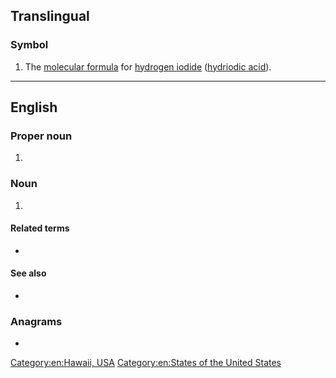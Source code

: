 {{also|hi|Hi|hi-|hí|hÍ|ḥi|Appendix:Variations of "hi"}}
==Translingual==

===Symbol===
{{head|mul|symbol}}

# The [[molecular formula]] for [[hydrogen iodide]] ([[hydriodic acid]]).

----

==English==

===Proper noun===
{{en-proper noun}}

# {{abbreviation of|Hawaii|lang=en}}

===Noun===
{{en-noun|-}}

# {{initialism of|lang=en|hyperspectral imaging}}

====Related terms====
* {{l|en|HIT}} {{gloss|[[hyperspectral imaging technique]] or [[hyper-spectral imaging technique]]}}

====See also====
* {{l|en|HSD}} {{gloss|hyperspectral data}}

===Anagrams===
* {{anagrams|en|IH}}

[[Category:en:Hawaii, USA]]
[[Category:en:States of the United States]]